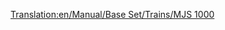 [[Translation:en/Manual/Base Set/Trains/MJS 1000]]
{{en/Trains|Image=[[File:en/Mjs1000.png]]
|Cost=£24,609 ($49.218)
|Speed=104 km/h (65 mph)
|Weight=120 t
|Power=2,200 hp (1,641 kW)
|Annual=£2,208 ($4.416)
|Designed=1965
|Lifespan=22 
|Capacity=N/A
|Description=With a lower max speed and less power than the CS2400 there is little, if any reason to use this train over the CS2400. It should however be noted that the MJS 1000 does have a slightly longer lifespan than its more powerful cousin.
|Real-life=The MJS 1000 resembles to the [http://en.wikipedia.org/wiki/List_of_South_African_locomotive_classes#Electric_locomotives SAR Class 5E] Electric Locomotive.}}